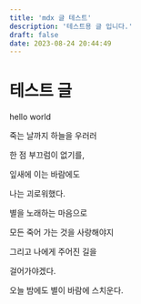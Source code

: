 ```yaml
---
title: 'mdx 글 테스트'
description: '테스트용 글 입니다.'
draft: false
date: 2023-08-24 20:44:49
---
```


# 테스트 글
hello world

죽는 날까지 하늘을 우러러

한 점 부끄럼이 없기를,

잎새에 이는 바람에도

나는 괴로워했다.

별을 노래하는 마음으로

모든 죽어 가는 것을 사랑해야지

그리고 나에게 주어진 길을

걸어가야겠다.



오늘 밤에도 별이 바람에 스치운다.